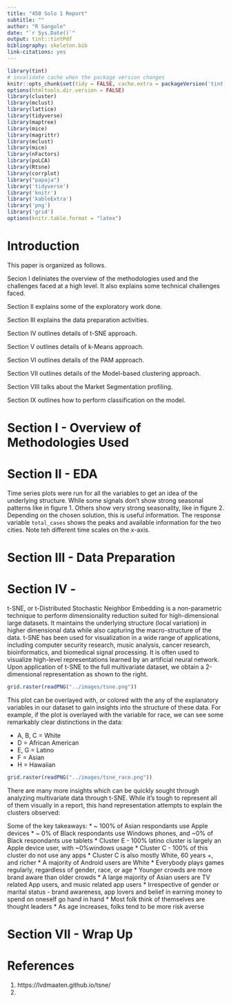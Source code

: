 ```yaml
---
title: "450 Solo 1 Report"
subtitle: ""
author: "R Sangole"
date: "`r Sys.Date()`"
output: tint::tintPdf
bibliography: skeleton.bib
link-citations: yes
---
```


```r
library(tint)
# invalidate cache when the package version changes
knitr::opts_chunk$set(tidy = FALSE, cache.extra = packageVersion('tint'))
options(htmltools.dir.version = FALSE)
library(cluster)
library(mclust)
library(lattice)
library(tidyverse)
library(maptree)
library(mice)
library(magrittr)
library(mclust)
library(mice)
library(nFactors)
library(poLCA)
library(Rtsne)
library(corrplot)
library("papaja")
library('tidyverse')
library('knitr')
library('kableExtra')
library('png')
library('grid')
options(knitr.table.format = "latex")
```

# Introduction

This paper is organized as follows.

Secion I deliniates the overview of the methodologies used and the challenges faced at a high level. It also explains some technical challenges faced.

Section II explains some of the exploratory work done.

Section III explains the data preparation activities.

Section IV outlines details of t-SNE approach.

Section V outlines details of k-Means approach.

Section VI outlines details of the PAM approach.

Section VII outlines details of the Model-based clustering approach.

Section VIII talks about the Market Segmentation profiling.

Section IX outlines how to perform classification on the model.

# Section I - Overview of Methodologies Used


# Section II - EDA

\newthought{Univariate studies} Time series plots were run for all the variables to get an idea of the underlying structure. While some signals don't show strong seasonal patterns like in figure 1. Others show very strong seasonality, like in figure 2. Depending on the chosen solution, this is useful information. The response variable `total_cases` shows the peaks and available information for the two cities. Note teh different time scales on the x-axis.

# Section III - Data Preparation


# Section IV - 

t-SNE, or t-Distributed Stochastic Neighbor Embedding is a non-parametric technique to perform dimensionality reduction suited for high-dimensional large datasets. It maintains the underlying structure (local variation) in higher dimensional data while also capturing the macro-structure of the data. t-SNE has been used for visualization in a wide range of applications, including computer security research, music analysis, cancer research, bioinformatics, and biomedical signal processing. It is often used to visualize high-level representations learned by an artificial neural network. Upon application of t-SNE to the full multivariate dataset, we obtain a 2-dimensional representation as shown to the right.

```r
grid.raster(readPNG("../images/tsne.png"))
```

This plot can be overlayed with, or colored with the any of the explanatory variables in our dataset to gain insights into the structure of these data. For example, if the plot is overlayed with the variable for race, we can see some remarkably clear distinctions in the data:

* A, B, C = White
* D = African American
* E, G = Latino
* F = Asian
* H = Hawaiian

```r
grid.raster(readPNG("../images/tsne_race.png"))
```

There are many more insights which can be quickly sought through analyzing multivariate data through t-SNE. While it's tough to represent all of them visually in a report, this hand representation attempts to explain the clusters observed:

Some of the key takeaways:
* ~ 100% of Asian respondants use Apple devices
* ~ 0% of Black respondants use Windows phones, and ~0% of Black respondants use tablets
* Cluster E - 100% latino cluster is largely an Apple device user, with ~0%windows usage
* Cluster C - 100% of this cluster do not use any apps
* Cluster C is also mostly White, 60 years +, and richer
* A majority of Android users are White
* Everybody plays games regularly, regardless of gender, race, or age
* Younger crowds are more brand aware than older crowds
* A large majority of Asian users are TV related App users, and music related app users
* Irrespective of gender or marital status - brand awareness, app lovers and belief in earning money to spend on oneself go hand in hand
* Most folk think of themselves are thought leaders
* As age increases, folks tend to be more risk averse

# Section VII - Wrap Up

# References

1. https://lvdmaaten.github.io/tsne/
1. 